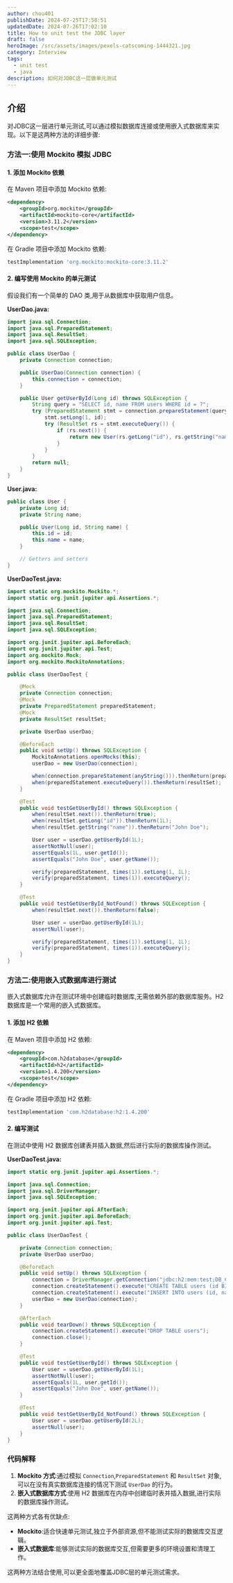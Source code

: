 ```yaml
---
author: chou401
publishDate: 2024-07-25T17:58:51
updatedDate: 2024-07-26T17:02:10
title: How to unit test the JDBC layer
draft: false
heroImage: /src/assets/images/pexels-catscoming-1444321.jpg
category: Interview
tags:
  - unit test
  - java
description: 如何对JDBC这一层做单元测试
---
```


## 介绍

对JDBC这一层进行单元测试,可以通过模拟数据库连接或使用嵌入式数据库来实现。以下是这两种方法的详细步骤:

### 方法一:使用 Mockito 模拟 JDBC

#### 1. 添加 Mockito 依赖

在 Maven 项目中添加 Mockito 依赖:

```xml
<dependency>
    <groupId>org.mockito</groupId>
    <artifactId>mockito-core</artifactId>
    <version>3.11.2</version>
    <scope>test</scope>
</dependency>
```

在 Gradle 项目中添加 Mockito 依赖:

```groovy
testImplementation 'org.mockito:mockito-core:3.11.2'
```

#### 2. 编写使用 Mockito 的单元测试

假设我们有一个简单的 DAO 类,用于从数据库中获取用户信息。

**UserDao.java:**

```java
import java.sql.Connection;
import java.sql.PreparedStatement;
import java.sql.ResultSet;
import java.sql.SQLException;

public class UserDao {
    private Connection connection;

    public UserDao(Connection connection) {
        this.connection = connection;
    }

    public User getUserById(Long id) throws SQLException {
        String query = "SELECT id, name FROM users WHERE id = ?";
        try (PreparedStatement stmt = connection.prepareStatement(query)) {
            stmt.setLong(1, id);
            try (ResultSet rs = stmt.executeQuery()) {
                if (rs.next()) {
                    return new User(rs.getLong("id"), rs.getString("name"));
                }
            }
        }
        return null;
    }
}
```

**User.java:**

```java
public class User {
    private Long id;
    private String name;

    public User(Long id, String name) {
        this.id = id;
        this.name = name;
    }

    // Getters and setters
}
```

**UserDaoTest.java:**

```java
import static org.mockito.Mockito.*;
import static org.junit.jupiter.api.Assertions.*;

import java.sql.Connection;
import java.sql.PreparedStatement;
import java.sql.ResultSet;
import java.sql.SQLException;

import org.junit.jupiter.api.BeforeEach;
import org.junit.jupiter.api.Test;
import org.mockito.Mock;
import org.mockito.MockitoAnnotations;

public class UserDaoTest {

    @Mock
    private Connection connection;
    @Mock
    private PreparedStatement preparedStatement;
    @Mock
    private ResultSet resultSet;

    private UserDao userDao;

    @BeforeEach
    public void setUp() throws SQLException {
        MockitoAnnotations.openMocks(this);
        userDao = new UserDao(connection);

        when(connection.prepareStatement(anyString())).thenReturn(preparedStatement);
        when(preparedStatement.executeQuery()).thenReturn(resultSet);
    }

    @Test
    public void testGetUserById() throws SQLException {
        when(resultSet.next()).thenReturn(true);
        when(resultSet.getLong("id")).thenReturn(1L);
        when(resultSet.getString("name")).thenReturn("John Doe");

        User user = userDao.getUserById(1L);
        assertNotNull(user);
        assertEquals(1L, user.getId());
        assertEquals("John Doe", user.getName());

        verify(preparedStatement, times(1)).setLong(1, 1L);
        verify(preparedStatement, times(1)).executeQuery();
    }

    @Test
    public void testGetUserById_NotFound() throws SQLException {
        when(resultSet.next()).thenReturn(false);

        User user = userDao.getUserById(1L);
        assertNull(user);

        verify(preparedStatement, times(1)).setLong(1, 1L);
        verify(preparedStatement, times(1)).executeQuery();
    }
}
```

### 方法二:使用嵌入式数据库进行测试

嵌入式数据库允许在测试环境中创建临时数据库,无需依赖外部的数据库服务。H2数据库是一个常用的嵌入式数据库。

#### 1. 添加 H2 依赖

在 Maven 项目中添加 H2 依赖:

```xml
<dependency>
    <groupId>com.h2database</groupId>
    <artifactId>h2</artifactId>
    <version>1.4.200</version>
    <scope>test</scope>
</dependency>
```

在 Gradle 项目中添加 H2 依赖:

```groovy
testImplementation 'com.h2database:h2:1.4.200'
```

#### 2. 编写测试

在测试中使用 H2 数据库创建表并插入数据,然后进行实际的数据库操作测试。

**UserDaoTest.java:**

```java
import static org.junit.jupiter.api.Assertions.*;

import java.sql.Connection;
import java.sql.DriverManager;
import java.sql.SQLException;

import org.junit.jupiter.api.AfterEach;
import org.junit.jupiter.api.BeforeEach;
import org.junit.jupiter.api.Test;

public class UserDaoTest {

    private Connection connection;
    private UserDao userDao;

    @BeforeEach
    public void setUp() throws SQLException {
        connection = DriverManager.getConnection("jdbc:h2:mem:test;DB_CLOSE_DELAY=-1");
        connection.createStatement().execute("CREATE TABLE users (id BIGINT PRIMARY KEY, name VARCHAR(255))");
        connection.createStatement().execute("INSERT INTO users (id, name) VALUES (1, 'John Doe')");
        userDao = new UserDao(connection);
    }

    @AfterEach
    public void tearDown() throws SQLException {
        connection.createStatement().execute("DROP TABLE users");
        connection.close();
    }

    @Test
    public void testGetUserById() throws SQLException {
        User user = userDao.getUserById(1L);
        assertNotNull(user);
        assertEquals(1L, user.getId());
        assertEquals("John Doe", user.getName());
    }

    @Test
    public void testGetUserById_NotFound() throws SQLException {
        User user = userDao.getUserById(2L);
        assertNull(user);
    }
}
```

### 代码解释

1. **Mockito 方式**:通过模拟 `Connection`,`PreparedStatement` 和 `ResultSet` 对象,可以在没有真实数据库连接的情况下测试 `UserDao` 的行为。
2. **嵌入式数据库方式**:使用 H2 数据库在内存中创建临时表并插入数据,进行实际的数据库操作测试。

这两种方式各有优缺点:

- **Mockito**:适合快速单元测试,独立于外部资源,但不能测试实际的数据库交互逻辑。
- **嵌入式数据库**:能够测试实际的数据库交互,但需要更多的环境设置和清理工作。

这两种方法结合使用,可以更全面地覆盖JDBC层的单元测试需求。
